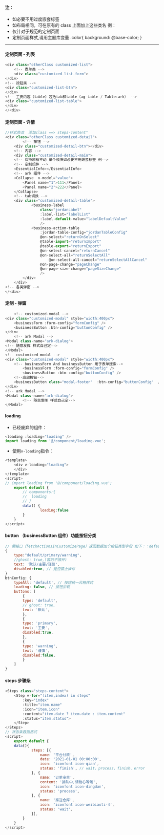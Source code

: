 
<Meta title="OTHER/THEME" />

<style>{`
	.subheading {
		font-weight: 900;
		font-size: 13px;
		line-height: 24px;
		margin: 40px 0 12px 0;
	}
`}</style>

<!-- # 安装

<div className="subheading">NPM 安装</div> -->

#### 注：

- 如必要不用过度嵌套标签
- 如布局相同，可在原有的 class 上面加上这些类名
  例：<div class="customized-list otherClass"></div>
- 仅针对于规范的定制页面
- 定制页面样式,请用主题库变量
  .color{
  background: @base-color;
  }

---

#### 定制页面 - 列表

```js
<div class="otherClass customized-list">
	<!-- 表单类 -->
	<div class="customized-list-form">
</div>
<!-- 按钮类 -->
<div class="customized-list-btn">
</div>
<!-- 主要内容（table）包括tab和table（ag-table / Table:ark） -->
<div class="customized-list-table">
</div>
</<div>
```

#### 定制页面 - 详情

```js
//样式修改  添加class ==> steps-content"
<div class="otherClass customized-detail">
		<!-- 按钮 -->
	<div class="customized-detail-btn"></div>
	<!-- 内容 -->
	<div class="customized-detail-main">
	<!-- 保持原有不动 单个模块如必要不用嵌套标签 例-->
	<!-- 定制组件 -->
	<EssentialInfo></EssentialInfo>
	<!-- ark 组件 -->
	<Collapse  v-model="value">
		<Panel name="1">111</Panel>
		<Panel name="2">222</Panel>
	</Collapse>
	<!-- tab切换 -->
	<div class="customized-detail-table">
			<business-label
				class="jordanLabel"
				:label-list="labelList"
				:label-default-value="labelDefaultValue"
				/>
			<business-action-table
				:jordan-table-config="jordanTableConfig"
				@on-select="returnOnSelect"
				@table-import="returnImport"
				@table-export="returnExport"
				@on-select-cancel="returnCancel"
				@on-select-all="returnSelectAll"
					@on-select-all-cancel="returnSelectAllCancel"
				@on-page-change="pageChange"
				@on-page-size-change="pageSizeChange"
				/>
		</div>
	</div>
<!-- 各类弹窗 -->
</<div>
```

#### 定制 - 弹窗

```js
	<!-- customized-modal -->
<div class="customized-modal" style="width:400px">
	<businessForm :form-config="formConfig" />
	<businessButton :btn-config="buttonConfig" />
</div>
	<!-- ark Modal -->
<Modal class-name="ark-dialog">
<!-- 随意发挥 样式自己定-->
</Modal>
<!-- customized-modal -->
<div class="customized-modal" style="width:400px">
	<!-- businessForm And businessButton 用于表单搜索-->
		<businessForm :form-config="formConfig" />
		<businessButton :btn-config="buttonConfig" />
	<!--底部按钮-->
	<businessButton class="modal-footer"  :btn-config="buttonConfig"  />
</div>
<!-- ark Modal -->
<Modal class-name="ark-dialog">
		<!-- 随意发挥 样式自己定-->
</Modal>
```

#### loading

- 已经废弃的组件：

```js
<loading :loading="loading" />
import loading from '@/component/loading.vue';
```

- 使用`v-loading`指令：

```js
<template>
	<div v-loading="loading">
	</div>
</template>
<script>
// import loading from '@/component/loading.vue';
	export default {
		// components:{
		// 	loading
		// }
		data() {
				loading:false
		}
	}
</script>
```

#### button （businessButton 组件）功能按钮分类

```js
// 需接口（fetchActionsInCustomizePage）返回数据加个按钮类型字段 如下：：default、primary、warning
{
	type:"default/primary/warning",
	//ghost: true,(暂时不放开)
	text: '默认/主要/谨慎',
	disabled:true, // 是否禁止操作
}
btnConfig: {
	typeAll: 'default', // 按钮统一风格样式
	loading: false, // 按钮加载
	buttons: [
		{
		type: 'default',
		// ghost: true,
		text: '默认',
		},
		{
		type: 'primary',
		text: '主要',
		disabled:true,
		},
		{
		type: 'warning',
		text: '谨慎',
		disabled:false,
		}
	]
}
```

#### steps 步骤条

```js
<Steps class="steps-content">
	<Step v-for="(item,index) in steps"
		:key="index"
		:title="item.name"
		:icon="item.icon"
		:content="item.date ? item.date : item.content"
		:status="item.status">
	</Step>
</Steps>
// 状态条数据格式
<script>
	export default {
	data(){
			steps: [{
				name: '平台付款',
				date: '2021-01-01 00:00:00',
				icon: 'iconfont icon-qian',
				status: 'finish', // wait、process、finish、error
			}, {
				name: '订单审单',
				content: '排队中,请耐心等候',
				icon: 'iconfont icon-dingdan',
				status: 'process',
			}, {
				name: '推送仓库',
				icon: 'iconfont icon-weibiaoti-4',
				status: 'wait',
			}],
		}
	}
</script>
```
